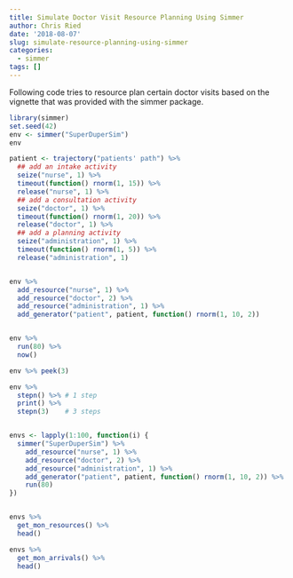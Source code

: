 ```yaml
---
title: Simulate Doctor Visit Resource Planning Using Simmer
author: Chris Ried
date: '2018-08-07'
slug: simulate-resource-planning-using-simmer
categories:
  - simmer
tags: []
---
```


Following code tries to resource plan certain doctor visits based on the vignette that was provided with the simmer package. 

```r
library(simmer)
set.seed(42)
env <- simmer("SuperDuperSim")
env

patient <- trajectory("patients' path") %>%
  ## add an intake activity 
  seize("nurse", 1) %>%
  timeout(function() rnorm(1, 15)) %>%
  release("nurse", 1) %>%
  ## add a consultation activity
  seize("doctor", 1) %>%
  timeout(function() rnorm(1, 20)) %>%
  release("doctor", 1) %>%
  ## add a planning activity
  seize("administration", 1) %>%
  timeout(function() rnorm(1, 5)) %>%
  release("administration", 1)


env %>%
  add_resource("nurse", 1) %>%
  add_resource("doctor", 2) %>%
  add_resource("administration", 1) %>%
  add_generator("patient", patient, function() rnorm(1, 10, 2))


env %>% 
  run(80) %>% 
  now()

env %>% peek(3)

env %>%
  stepn() %>% # 1 step
  print() %>%
  stepn(3)    # 3 steps


envs <- lapply(1:100, function(i) {
  simmer("SuperDuperSim") %>%
    add_resource("nurse", 1) %>%
    add_resource("doctor", 2) %>%
    add_resource("administration", 1) %>%
    add_generator("patient", patient, function() rnorm(1, 10, 2)) %>%
    run(80)
})


envs %>% 
  get_mon_resources() %>%
  head()

envs %>% 
  get_mon_arrivals() %>%
  head()
```

